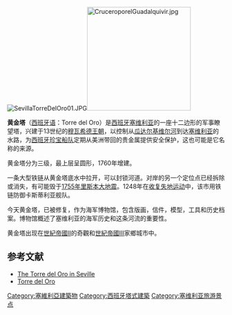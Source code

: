 [[File:SevillaTorreDelOro01.JPG|right]][[File:CruceroporelGuadalquivir.jpg|240px]]

'''黄金塔'''（[[西班牙语|西班牙语]]：Torre del Oro）是[[西班牙|西班牙]][[塞维利亚|塞维利亚]]的一座十二边形的军事瞭望塔，兴建于13世纪的[[穆瓦希德王朝|穆瓦希德王朝]]，以控制从[[瓜达尔基维尔河|瓜达尔基维尔河]]到达[[塞维利亚|塞维利亚]]的水路，为[[西班牙珍宝船队|西班牙珍宝船队]]定期从美洲带回的贵金属提供安全保护，这也可能是它名称的来源。

黄金塔分为三级，最上层呈圆形，1760年增建。  

一条大型铁链从黄金塔底水中拉开，可以封锁河道。对岸的另一个定位点已经拆除或消失，有可能毁于[[1755年里斯本大地震|1755年里斯本大地震]]。1248年在[[收复失地运动|收复失地运动]]中，该市用铁链防御卡斯蒂利亚舰队。 

今天黄金塔，已被修复，作为海军博物馆，包含版画，信件，模型，工具和历史档案。博物馆概述了塞维利亚的海军历史和这条河流的重要性。 

黄金塔出现在[[世紀帝國II|世紀帝國II]]的奇觀和[[世紀帝國III|世紀帝國III]]家鄉城市中。

==参考文献==
* [http://www.idealspain.com/pages/Places/Buildings/SevilleTorredelOro.htm The Torre del Oro in Seville]{{Wayback|url=http://www.idealspain.com/pages/Places/Buildings/SevilleTorredelOro.htm |date=20100519145430 }}
* [https://web.archive.org/web/20160303203011/http://www.ruefind.com/details/Naval_Museum/Torre_del_Oro/Seville/Seville/Paseo_de_las_Delicias/es.aspx Torre del Oro]
{{Commons|Torre del Oro}}

{{coord|37|22|56.79|N|5|59|47.28|W|region:ES_type:landmark|display=title}}
[[Category:塞維利亞建築物|Category:塞維利亞建築物]]
[[Category:西班牙塔式建築|Category:西班牙塔式建築]]
[[Category:塞维利亚旅游景点|Category:塞维利亚旅游景点]]